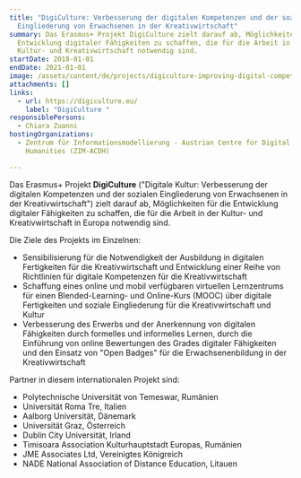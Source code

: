 ```yaml
---
title: "DigiCulture: Verbesserung der digitalen Kompetenzen und der sozialen
  Eingliederung von Erwachsenen in der Kreativwirtschaft"
summary: Das Erasmus+ Projekt DigiCulture zielt darauf ab, Möglichkeiten für die
  Entwicklung digitaler Fähigkeiten zu schaffen, die für die Arbeit in der
  Kultur- und Kreativwirtschaft notwendig sind.
startDate: 2018-01-01
endDate: 2021-01-01
image: /assets/content/de/projects/digiculture-improving-digital-competences-and-social-inclusion-adults-creative-industries/logo_digital_culture-01.png
attachments: []
links:
  - url: https://digiculture.eu/
    label: "DigiCulture "
responsiblePersons:
  - Chiara Zuanni
hostingOrganizations:
  - Zentrum für Informationsmodellierung - Austrian Centre for Digital
    Humanities (ZIM-ACDH)

---
```

Das Erasmus+ Projekt **DigiCulture** ("Digitale Kultur: Verbesserung der digitalen Kompetenzen und der sozialen Eingliederung von Erwachsenen in der Kreativwirtschaft") zielt darauf ab, Möglichkeiten für die Entwicklung digitaler Fähigkeiten zu schaffen, die für die Arbeit in der Kultur- und Kreativwirtschaft in Europa notwendig sind.

Die Ziele des Projekts im Einzelnen:

*   Sensibilisierung für die Notwendigkeit der Ausbildung in digitalen Fertigkeiten für die Kreativwirtschaft und Entwicklung einer Reihe von Richtlinien für digitale Kompetenzen für die Kreativwirtschaft
*   Schaffung eines online und mobil verfügbaren virtuellen Lernzentrums für einen Blended-Learning- und Online-Kurs (MOOC) über digitale Fertigkeiten und soziale Eingliederung für die Kreativwirtschaft und Kultur
*   Verbesserung des Erwerbs und der Anerkennung von digitalen Fähigkeiten durch formelles und informelles Lernen, durch die Einführung von online Bewertungen des Grades digitaler Fähigkeiten und den Einsatz von "Open Badges" für die Erwachsenenbildung in der Kreativwirtschaft

Partner in diesem internationalen Projekt sind:

*   Polytechnische Universität von Temeswar, Rumänien
*   Universität Roma Tre, Italien
*   Aalborg Universität, Dänemark
*   Universität Graz, Österreich
*   Dublin City Universität, Irland
*   Timisoara Association Kulturhauptstadt Europas, Rumänien
*   JME Associates Ltd, Vereinigtes Königreich
*   NADE National Association of Distance Education, Litauen
